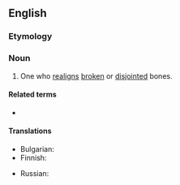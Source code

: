 ==English==

===Etymology===
{{compound|en|bone|setter}}

===Noun===
{{en-noun}}

# One who [[realign]]s [[broken]] or [[disjointed]] bones.

====Related terms====
* {{l|en|bonesetting}}

====Translations====
{{trans-top|one who realigns broken or disjointed bones}}
* Bulgarian: {{t|bg|чакръкчия}}
* Finnish: {{t|fi|nikamanniksauttaja}}
{{trans-mid}}
* Russian: {{t+|ru|костопра́в|m}}
{{trans-bottom}}
